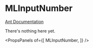 
# MLInputNumber

[Ant Documentation](https://3x.ant.design/components/input-number)

There's nothing here yet.


<PropsPanels of={[
  MLInputNumber,
]} />
